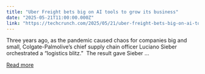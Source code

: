 ```yaml
---
title: "Uber Freight bets big on AI tools to grow its business"
date: "2025-05-21T11:00:00.000Z"
link: "https://techcrunch.com/2025/05/21/uber-freight-bets-big-on-ai-tools-to-grow-its-business/"
---
```


Three years ago, as the pandemic caused chaos for companies big and small, Colgate-Palmolive’s chief supply chain officer Luciano Sieber orchestrated a “logistics blitz.”&#160; The result gave Sieber ...

[Read more](https://techcrunch.com/2025/05/21/uber-freight-bets-big-on-ai-tools-to-grow-its-business/)
